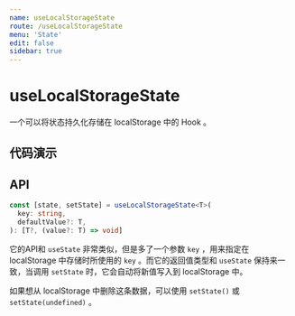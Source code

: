 ```yaml
---
name: useLocalStorageState
route: /useLocalStorageState
menu: 'State'
edit: false
sidebar: true
---
```





# useLocalStorageState

一个可以将状态持久化存储在 localStorage 中的 Hook 。

## 代码演示

<JackBox jsCode={Demo1CodeJsx} tsCode={Demo1CodeTsx} demoName='将 state 持久化在 localStorage 中' description='刷新页面后，可以看到输入框中的内容被从 localStorage 中恢复了。'>
  <Demo1 />
</JackBox>

<JackBox jsCode={Demo2CodeJsx} tsCode={Demo2CodeTsx} demoName='存储对象' description='useLocalStorageState 会自动处理序列化和反序列化的操作。'>
  <Demo2 />
</JackBox>

## API

```typescript
const [state, setState] = useLocalStorageState<T>(
  key: string,
  defaultValue?: T,
): [T?, (value?: T) => void]
```
它的API和 `useState` 非常类似，但是多了一个参数 `key` ，用来指定在 localStorage 中存储时所使用的 `key` 。而它的返回值类型和 `useState` 保持来一致，当调用 `setState` 时，它会自动将新值写入到 localStorage 中。

如果想从 localStorage 中删除这条数据，可以使用 `setState()` 或 `setState(undefined)` 。
